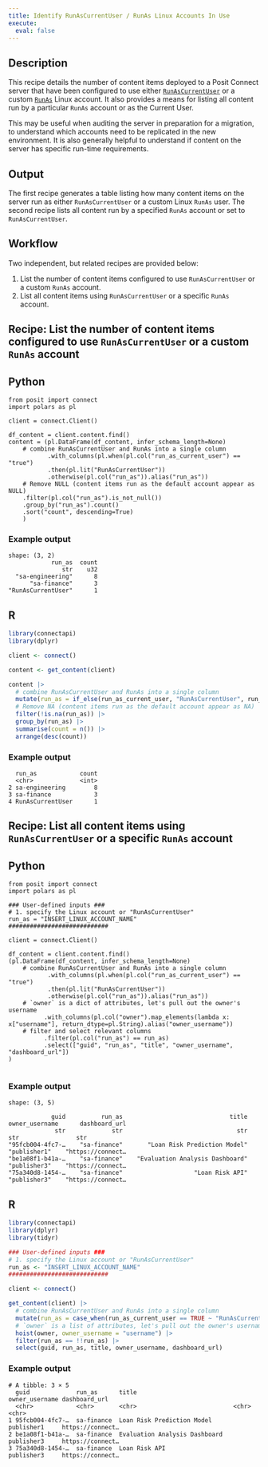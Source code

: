 ```yaml
---
title: Identify RunAsCurrentUser / RunAs Linux Accounts In Use
execute: 
  eval: false
---
```


## Description 

This recipe details the number of content items deployed to a Posit Connect server that have been configured to use either [`RunAsCurrentUser`](https://docs.posit.co/connect/admin/process-management/#runas-current) or a custom [`RunAs`](https://docs.posit.co/connect/admin/process-management/#runas) Linux account. It also provides a means for listing all content run by a particular `RunAs` account or as the Current User.

This may be useful when auditing the server in preparation for a migration, to understand which accounts need to be replicated in the new environment. It is also generally helpful to understand if content on the server has specific run-time requirements.

## Output

The first recipe generates a table listing how many content items on the server run as either `RunAsCurrentUser` or a custom  Linux `RunAs` user. The second recipe lists all content run by a specified `RunAs` account or set to `RunAsCurrentUser`.

## Workflow

Two independent, but related recipes are provided below: 

1. List the number of content items configured to use `RunAsCurrentUser` or a custom `RunAs` account.
2. List all content items using `RunAsCurrentUser` or a specific `RunAs` account.

## Recipe: List the number of content items configured to use `RunAsCurrentUser` or a custom `RunAs` account

:::{.panel-tabset group="language"}

## Python

```.python
from posit import connect
import polars as pl

client = connect.Client() 

df_content = client.content.find()
content = (pl.DataFrame(df_content, infer_schema_length=None)  
    # combine RunAsCurrentUser and RunAs into a single column
           .with_columns(pl.when(pl.col("run_as_current_user") == "true")
           .then(pl.lit("RunAsCurrentUser"))
           .otherwise(pl.col("run_as")).alias("run_as"))
    # Remove NULL (content items run as the default account appear as NULL)
    .filter(pl.col("run_as").is_not_null())
    .group_by("run_as").count()
    .sort("count", descending=True)
    )

```
### Example output

```
shape: (3, 2)
            run_as	count
               str	  u32
  "sa-engineering"	    8
      "sa-finance"	    3
"RunAsCurrentUser"	    1

```

## R

```.r
library(connectapi)
library(dplyr)

client <- connect()

content <- get_content(client)

content |> 
  # combine RunAsCurrentUser and RunAs into a single column
  mutate(run_as = if_else(run_as_current_user, "RunAsCurrentUser", run_as)) |> 
  # Remove NA (content items run as the default account appear as NA)
  filter(!is.na(run_as)) |> 
  group_by(run_as) |> 
  summarise(count = n()) |> 
  arrange(desc(count))

```

### Example output

```
  run_as            count
  <chr>             <int>
2 sa-engineering        8
3 sa-finance            3
4 RunAsCurrentUser      1
```

:::

## Recipe: List all content items using `RunAsCurrentUser` or a specific `RunAs` account

:::{.panel-tabset group="language"}

## Python

```.python
from posit import connect
import polars as pl

### User-defined inputs ###
# 1. specify the Linux account or "RunAsCurrentUser"
run_as = "INSERT_LINUX_ACCOUNT_NAME" 
############################

client = connect.Client() 

df_content = client.content.find()
(pl.DataFrame(df_content, infer_schema_length=None)  
    # combine RunAsCurrentUser and RunAs into a single column
           .with_columns(pl.when(pl.col("run_as_current_user") == "true")
           .then(pl.lit("RunAsCurrentUser"))
           .otherwise(pl.col("run_as")).alias("run_as"))
    # `owner` is a dict of attributes, let's pull out the owner's username
          .with_columns(pl.col("owner").map_elements(lambda x: x["username"], return_dtype=pl.String).alias("owner_username"))
    # filter and select relevant columns
          .filter(pl.col("run_as") == run_as)
          .select(["guid", "run_as", "title", "owner_username", "dashboard_url"])
)


```

### Example output

```
shape: (3, 5)

            guid	      run_as	                          title	 owner_username	     dashboard_url
             str	         str	                            str	            str	               str
"95fcb004-4fc7-…	"sa-finance"	   "Loan Risk Prediction Model"	     "publisher1"	 "https://connect…
"be1a08f1-b41a-…	"sa-finance"	"Evaluation Analysis Dashboard"	     "publisher3"	 "https://connect…
"75a340d8-1454-…	"sa-finance"	                "Loan Risk API"	     "publisher3"	 "https://connect…

```

## R

```r
library(connectapi)
library(dplyr)
library(tidyr)

### User-defined inputs ###
# 1. specify the Linux account or "RunAsCurrentUser"
run_as <- "INSERT_LINUX_ACCOUNT_NAME" 
############################

client <- connect()

get_content(client) |> 
  # combine RunAsCurrentUser and RunAs into a single column
  mutate(run_as = case_when(run_as_current_user == TRUE ~ "RunAsCurrentUser", .default = run_as)) |> 
  # `owner` is a list of attributes, let's pull out the owner's username
  hoist(owner, owner_username = "username") |> 
  filter(run_as == !!run_as) |>
  select(guid, run_as, title, owner_username, dashboard_url)
```

### Example output

```
# A tibble: 3 × 5
  guid             run_as      title                           owner_username dashboard_url                     
  <chr>            <chr>       <chr>                           <chr>          <chr>                             
1 95fcb004-4fc7-…  sa-finance  Loan Risk Prediction Model      publisher1     https://connect…
2 be1a08f1-b41a-…  sa-finance  Evaluation Analysis Dashboard   publisher3     https://connect…
3 75a340d8-1454-…  sa-finance  Loan Risk API                   publisher3     https://connect…
```

:::

